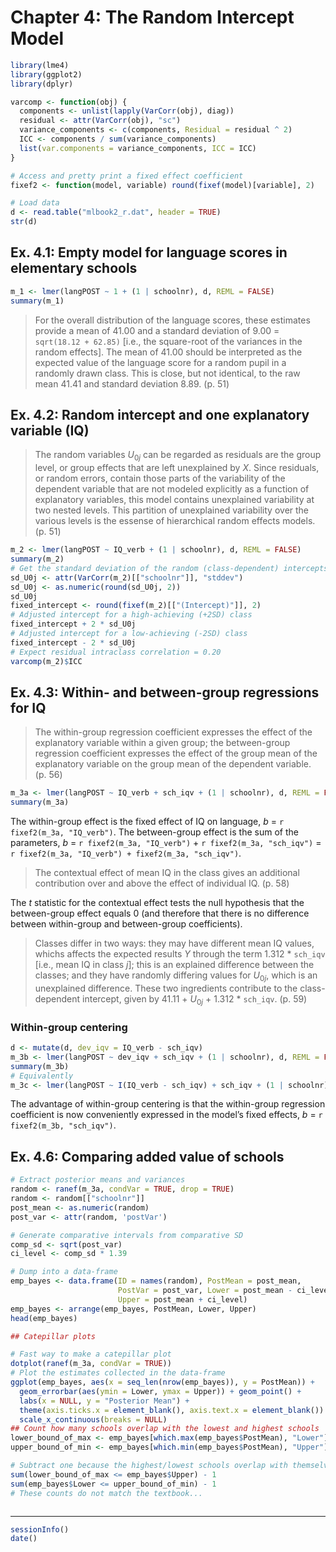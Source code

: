 Chapter 4: The Random Intercept Model
===============================================================================

```r
library(lme4)
library(ggplot2)
library(dplyr)

varcomp <- function(obj) {
  components <- unlist(lapply(VarCorr(obj), diag))
  residual <- attr(VarCorr(obj), "sc")
  variance_components <- c(components, Residual = residual ^ 2)
  ICC <- components / sum(variance_components)
  list(var.components = variance_components, ICC = ICC)
}

# Access and pretty print a fixed effect coefficient
fixef2 <- function(model, variable) round(fixef(model)[variable], 2)

# Load data
d <- read.table("mlbook2_r.dat", header = TRUE)
str(d)
```


Ex. 4.1: Empty model for language scores in elementary schools
-------------------------------------------------------------------------------

```r
m_1 <- lmer(langPOST ~ 1 + (1 | schoolnr), d, REML = FALSE)
summary(m_1)
```

> For the overall distribution of the language scores, these estimates provide a mean of 41.00 and a standard deviation of 9.00 = `sqrt(18.12 + 62.85)` [i.e., the square-root of the variances in the random effects]. The mean of 41.00 should be interpreted as the expected value of the language score for a random pupil in a randomly drawn class. This is close, but not identical, to the raw mean 41.41 and standard deviation 8.89. (p. 51)


Ex. 4.2: Random intercept and one explanatory variable (IQ)
-------------------------------------------------------------------------------

> The random variables <em>U</em><sub>0<em>j</em></sub> can be regarded as residuals are the group level, or group effects that are left unexplained by _X_. Since residuals, or random errors, contain those parts of the variability of the dependent variable that are not modeled explicitly as a function of explanatory variables, this model contains unexplained variability at two nested levels. This partition of unexplained variability over the various levels is the essense of hierarchical random effects models. (p. 51)

```r
m_2 <- lmer(langPOST ~ IQ_verb + (1 | schoolnr), d, REML = FALSE)
summary(m_2)
# Get the standard deviation of the random (class-dependent) intercepts
sd_U0j <- attr(VarCorr(m_2)[["schoolnr"]], "stddev")
sd_U0j <- as.numeric(round(sd_U0j, 2))
sd_U0j
fixed_intercept <- round(fixef(m_2)[["(Intercept)"]], 2)
# Adjusted intercept for a high-achieving (+2SD) class
fixed_intercept + 2 * sd_U0j
# Adjusted intercept for a low-achieving (-2SD) class
fixed_intercept - 2 * sd_U0j
# Expect residual intraclass correlation = 0.20
varcomp(m_2)$ICC
```


Ex. 4.3: Within- and between-group regressions for IQ
-------------------------------------------------------------------------------

> The within-group regression coefficient expresses the effect of the explanatory variable within a given group; the between-group regression coefficient expresses the effect of the group mean of the explanatory variable on the group mean of the dependent variable. (p. 56)

```r
m_3a <- lmer(langPOST ~ IQ_verb + sch_iqv + (1 | schoolnr), d, REML = FALSE)
summary(m_3a)
```

The within-group effect is the fixed effect of IQ on language, _b_ = `r fixef2(m_3a, "IQ_verb")`. The between-group effect is the sum of the parameters, _b_ = `r fixef2(m_3a, "IQ_verb")` + `r fixef2(m_3a, "sch_iqv")` = `r fixef2(m_3a, "IQ_verb") + fixef2(m_3a, "sch_iqv")`. 

> The contextual effect of mean IQ in the class gives an additional contribution over and above the effect of individual IQ. (p. 58) 

The _t_ statistic for the contextual effect tests the null hypothesis that the between-group effect equals 0 (and therefore that there is no difference between within-group and between-group coefficients).

> Classes differ in two ways: they may have different mean IQ values, whichs affects the expected results _Y_ through the term 1.312 * `sch_iqv` [i.e., mean IQ in class _j_]; this is an explained difference between the classes; and they have randomly differing values for <em>U</em><sub>0<em>j</em></sub>, which is an unexplained difference. These two ingredients contribute to the class-dependent intercept, given by 41.11 + <em>U</em><sub>0<em>j</em></sub> + 1.312 * `sch_iqv`. (p. 59)

### Within-group centering

```r
d <- mutate(d, dev_iqv = IQ_verb - sch_iqv)
m_3b <- lmer(langPOST ~ dev_iqv + sch_iqv + (1 | schoolnr), d, REML = FALSE)
summary(m_3b)
# Equivalently 
m_3c <- lmer(langPOST ~ I(IQ_verb - sch_iqv) + sch_iqv + (1 | schoolnr), d, REML = FALSE)
```

The advantage of within-group centering is that the within-group regression coefficient is now conveniently expressed in the model's fixed effects, _b_ = `r fixef2(m_3b, "sch_iqv")`.


Ex. 4.6: Comparing added value of schools
-------------------------------------------------------------------------------

```r
# Extract posterior means and variances
random <- ranef(m_3a, condVar = TRUE, drop = TRUE)
random <- random[["schoolnr"]]
post_mean <- as.numeric(random)
post_var <- attr(random, 'postVar')

# Generate comparative intervals from comparative SD
comp_sd <- sqrt(post_var)
ci_level <- comp_sd * 1.39

# Dump into a data-frame
emp_bayes <- data.frame(ID = names(random), PostMean = post_mean, 
                        PostVar = post_var, Lower = post_mean - ci_level, 
                        Upper = post_mean + ci_level)
emp_bayes <- arrange(emp_bayes, PostMean, Lower, Upper)
head(emp_bayes)

## Catepillar plots

# Fast way to make a catepillar plot
dotplot(ranef(m_3a, condVar = TRUE))
# Plot the estimates collected in the data-frame
ggplot(emp_bayes, aes(x = seq_len(nrow(emp_bayes)), y = PostMean)) + 
  geom_errorbar(aes(ymin = Lower, ymax = Upper)) + geom_point() + 
  labs(x = NULL, y = "Posterior Mean") + 
  theme(axis.ticks.x = element_blank(), axis.text.x = element_blank()) + 
  scale_x_continuous(breaks = NULL)
## Count how many schools overlap with the lowest and highest schools
lower_bound_of_max <- emp_bayes[which.max(emp_bayes$PostMean), "Lower"]
upper_bound_of_min <- emp_bayes[which.min(emp_bayes$PostMean), "Upper"]

# Subtract one because the highest/lowest schools overlap with themselves
sum(lower_bound_of_max <= emp_bayes$Upper) - 1
sum(emp_bayes$Lower <= upper_bound_of_min) - 1
# These counts do not match the textbook...
```

```r

```



*** 

```r
sessionInfo()
date()
```

